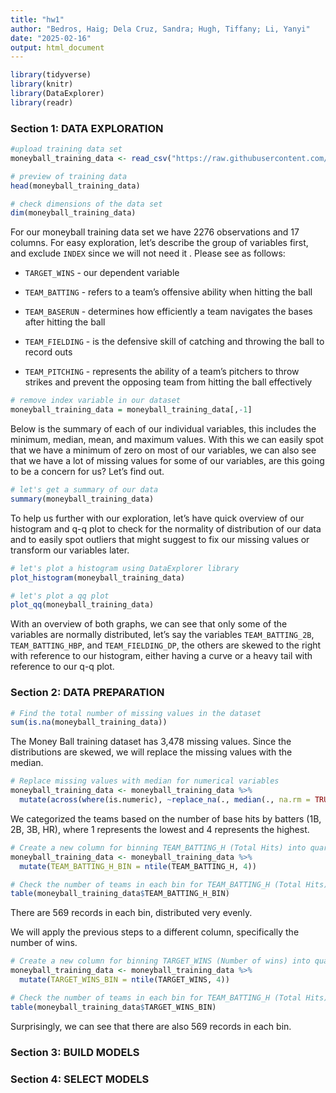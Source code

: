 ---
title: "hw1"
author: "Bedros, Haig; Dela Cruz, Sandra; Hugh, Tiffany; Li, Yanyi"
date: "2025-02-16"
output: html_document
---

```{r warning=FALSE}
library(tidyverse)
library(knitr)
library(DataExplorer)
library(readr)
```

### Section 1: DATA EXPLORATION

```{r}
#upload training data set
moneyball_training_data <- read_csv("https://raw.githubusercontent.com/tiffhugh/DATA-621/refs/heads/main/moneyball-training-data.csv", show_col_types = FALSE)
```

```{r}
# preview of training data
head(moneyball_training_data)
```

```{r}
# check dimensions of the data set
dim(moneyball_training_data)
```

For our moneyball training data set we have 2276 observations and 17 columns. For easy exploration, let's describe the group of variables first, and exclude `INDEX` since we will not need it . Please see as follows:

-   `TARGET_WINS` - our dependent variable

-   `TEAM_BATTING` - refers to a team's offensive ability when hitting the ball

-   `TEAM_BASERUN` - determines how efficiently a team navigates the bases after hitting the ball

-   `TEAM_FIELDING` - is the defensive skill of catching and throwing the ball to record outs

-   `TEAM_PITCHING` - represents the ability of a team's pitchers to throw strikes and prevent the opposing team from hitting the ball effectively

```{r}
# remove index variable in our dataset
moneyball_training_data = moneyball_training_data[,-1]
```

Below is the summary of each of our individual variables, this includes the minimum, median, mean, and maximum values. With this we can easily spot that we have a minimum of zero on most of our variables, we can also see that we have a lot of missing values for some of our variables, are this going to be a concern for us? Let's find out.

```{r}
# let's get a summary of our data
summary(moneyball_training_data)
```

To help us further with our exploration, let's have quick overview of our histogram and q-q plot to check for the normality of distribution of our data and to easily spot outliers that might suggest to fix our missing values or transform our variables later.

```{r}
# let's plot a histogram using DataExplorer library
plot_histogram(moneyball_training_data)
```

```{r warning=FALSE}
# let's plot a qq plot
plot_qq(moneyball_training_data)
```

With an overview of both graphs, we can see that only some of the variables are normally distributed, let's say the variables `TEAM_BATTING_2B`, `TEAM_BATTING_HBP`, and `TEAM_FIELDING_DP`, the others are skewed to the right with reference to our histogram, either having a curve or a heavy tail with reference to our q-q plot.

### Section 2: DATA PREPARATION

```{r}
# Find the total number of missing values in the dataset
sum(is.na(moneyball_training_data))
```

The Money Ball training dataset has 3,478 missing values. Since the distributions are skewed, we will replace the missing values with the median.

```{r}
# Replace missing values with median for numerical variables
moneyball_training_data <- moneyball_training_data %>%
  mutate(across(where(is.numeric), ~replace_na(., median(., na.rm = TRUE))))
```

We categorized the teams based on the number of base hits by batters (1B, 2B, 3B, HR), where 1 represents the lowest and 4 represents the highest.

```{r}
# Create a new column for binning TEAM_BATTING_H (Total Hits) into quartiles
moneyball_training_data <- moneyball_training_data %>%
  mutate(TEAM_BATTING_H_BIN = ntile(TEAM_BATTING_H, 4))
```

```{r}
# Check the number of teams in each bin for TEAM_BATTING_H (Total Hits)
table(moneyball_training_data$TEAM_BATTING_H_BIN)
```

There are 569 records in each bin, distributed very evenly.

We will apply the previous steps to a different column, specifically the number of wins.

```{r}
# Create a new column for binning TARGET_WINS (Number of wins) into quartiles
moneyball_training_data <- moneyball_training_data %>%
  mutate(TARGET_WINS_BIN = ntile(TARGET_WINS, 4))
```

```{r}
# Check the number of teams in each bin for TEAM_BATTING_H (Total Hits)
table(moneyball_training_data$TARGET_WINS_BIN)
```

Surprisingly, we can see that there are also 569 records in each bin.


### Section 3: BUILD MODELS


### Section 4: SELECT MODELS

